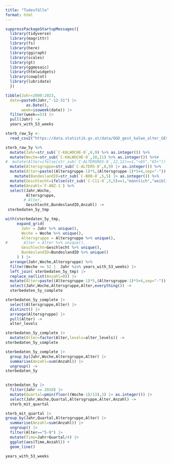```yaml
---
title: "Todesfälle"
format: html
---
```




```r
suppressPackageStartupMessages({
  library(tidyverse)
  library(magrittr)
  library(fs)
  library(here)
  library(ggiraph)
  library(scales)
  library(gt)
  library(ggmosaic)
  library(htmlwidgets)
  library(cowplot)
  library(lubridate)
  })
```


```r
tibble(Jahr=2000:2023,
  date=paste0(Jahr,"-12-31") |>
         as.Date(),
       week=isoweek(date)) |>
  filter(week==53) |>
  pull(Jahr) ->
  years_with_53_weeks
```



```r
sterb_raw_5y <-
  read_csv2("https://data.statistik.gv.at/data/OGD_gest_kalwo_alter_GEST_KALWOCHE_5J_100.csv")
```

```r
sterb_raw_5y %>%
  mutate(Jahr=str_sub(`C-KALWOCHE-0`,6,9) %>% as.integer()) %>%
  mutate(Woche=str_sub(`C-KALWOCHE-0`,10,11) %>% as.integer()) %>%#
#  mutate(Alter=ifelse(str_sub(`C-ALTERGR65-0`,12,12)==1,"<65","65+")) %>%
  mutate(Altersgruppe=str_sub(`C-ALTER5-0`,8,9) |> as.integer()) %>%
  mutate(Alter=paste((Altersgruppe-1)*5,(Altersgruppe-1)*5+4,sep="-")) %>%
    mutate(BundeslandID=str_sub(`C-B00-0`,5,5) |> as.integer()) %>%
  mutate(Geschlecht=ifelse(str_sub(`C-C11-0`,5,5)==1,"männlich","weiblich")) %>%
  mutate(Anzahl=`F-ANZ-1`) %>%
  select(Jahr,Woche,
         Altersgruppe,
        # Alter,
         Geschlecht,BundeslandID,Anzahl) ->
 sterbedaten_5y_tmp

```


```r
with(sterbedaten_5y_tmp,
     expand_grid(
       Jahr = Jahr %>% unique(),
       Woche = Woche %>% unique(),
       Altersgruppe = Altersgruppe %>% unique(),
#       Alter = Alter %>% unique(),
       Geschlecht=Geschlecht %>% unique(),
       BundeslandID=BundeslandID %>% unique()
     ) ) |> 
  arrange(Jahr,Woche,Altersgruppe) %>%
  filter(Woche <= 52 |  Jahr %in% years_with_53_weeks) |>
  left_join( sterbedaten_5y_tmp) |>
  replace_na(list(Anzahl=0)) |>
  mutate(Alter=paste((Altersgruppe-1)*5,(Altersgruppe-1)*5+4,sep="-")) %>%
  select(Jahr,Woche,Altersgruppe,Alter,everything()) ->
  sterbedaten_5y_complete
```

```r
sterbedaten_5y_complete |>
  select(Altersgruppe,Alter) |>
  distinct() |>
  arrange(Altersgruppe) |>
  pull(Alter) ->
  alter_levels
```


```r
sterbedaten_5y_complete |>
  mutate(Alter=factor(Alter,levels=alter_levels)) ->
sterbedaten_5y_complete  
```



```r
sterbedaten_5y_complete |>
  group_by(Jahr,Woche,Altersgruppe,Alter) |>
  summarise(Anzahl=sum(Anzahl)) |>
  ungroup() ->
sterbedaten_5y  
  
```
```r
sterbedaten_5y |>
  filter(Jahr >= 2010) |>
  mutate(Quartal=pmin(floor((Woche-1)/13),3) |> as.integer()) |>
  select(Jahr,Woche,Quartal,Altersgruppe,Alter,Anzahl) ->
  sterb_mit_quartal
```


```r
sterb_mit_quartal |>
group_by(Jahr,Quartal,Altersgruppe,Alter) |>
  summarise(Anzahl=sum(Anzahl)) |>
  ungroup() |>
  filter(Alter=="5-9") |>
  mutate(Time=Jahr+Quartal/4) |>
  ggplot(aes(Time,Anzahl)) +
  geom_line()
```
```r
years_with_53_weeks
```

